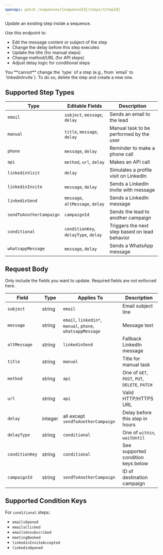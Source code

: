 ```yaml
---
openapi: patch /sequences/{sequenceId}/steps/{stepId}
---
```


Update an existing step inside a sequence.

Use this endpoint to:

- Edit the message content or subject of the step
- Change the delay before this step executes
- Update the title (for manual steps)
- Change method/URL (for API steps)
- Adjust delay logic for conditional steps

<Warning>
You **cannot** change the `type` of a step (e.g., from `email` to `linkedinInvite`). To do so, delete the step and create a new one.
</Warning>

## Supported Step Types

| Type | Editable Fields | Description |
| --- | --- | --- |
| `email` | `subject`, `message`, `delay` | Sends an email to the lead |
| `manual` | `title`, `message`, `delay` | Manual task to be performed by the user |
| `phone` | `message`, `delay` | Reminder to make a phone call |
| `api` | `method`, `url`, `delay` | Makes an API call |
| `linkedinVisit` | `delay` | Simulates a profile visit on LinkedIn |
| `linkedinInvite` | `message`, `delay` | Sends a LinkedIn invite with message |
| `linkedinSend` | `message`, `altMessage`, `delay` | Sends a LinkedIn message |
| `sendToAnotherCampaign` | `campaignId` | Sends the lead to another campaign |
| `conditional` | `conditionKey`, `delayType`, `delay` | Triggers the next step based on lead behavior |
| `whatsappMessage` | `message`, `delay` | Sends a WhatsApp message |

## Request Body

Only include the fields you want to update. Required fields are not enforced here.

| Field | Type | Applies To | Description |
| --- | --- | --- | --- |
| `subject` | string | `email` | Email subject line |
| `message` | string | `email`, `linkedin*`, `manual`, `phone`, `whatsappMessage` | Message text |
| `altMessage` | string | `linkedinSend` | Fallback LinkedIn message |
| `title` | string | `manual` | Title for manual task |
| `method` | string | `api` | One of `GET`, `POST`, `PUT`, `DELETE`, `PATCH` |
| `url` | string | `api` | Valid HTTP/HTTPS URL |
| `delay` | integer | all except `sendToAnotherCampaign` | Delay before this step in hours |
| `delayType` | string | `conditional` | One of `within`, `waitUntil` |
| `conditionKey` | string | `conditional` | See supported condition keys below |
| `campaignId` | string | `sendToAnotherCampaign` | ID of destination campaign |

## Supported Condition Keys

For `conditional` steps:

- `emailsOpened`
- `emailsClicked`
- `emailsUnsubscribed`
- `meetingBooked`
- `linkedinInviteAccepted`
- `linkedinOpened`